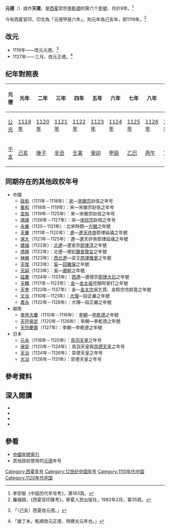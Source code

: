 {{Eranamebox|年号=元德
|起讫时间= 1119年－1127年三月
|政权= [[西夏|西夏]]
|帝王= 崇宗[[李乾顺|李乾顺]]
|历时= 9年
|timeline= <timeline>
ImageSize  = width:200 height:50
PlotArea   = width:180 height:30 left:10 bottom:20
TimeAxis   = orientation:horizontal
DateFormat = yyyy
Period     = from:1032 till:1227
AlignBars  = early
ScaleMajor = increment:50 start:1032
Colors =
  id:canvas value:rgb(1,1,0.85)
BackgroundColors = canvas:canvas
PlotData =
  width:15 color:black
  bar:era from:start till:end
  bar:era from:1086 till:1139 color:red
  bar:era from:1119 till:1127 color:yellow
</timeline>
|说明= 元德在<span style="color: red;">'''西夏'''</span>及李乾順時期的位置
}}
'''元德'''（{{kj|1119年||1127年|三月}}）或作'''天德'''，是[[西夏|西夏]]崇宗[[李乾顺|李乾顺]]的第六个[[年號|年號]]，共計9年。<ref>李崇智《中国历代年号考》，第183頁。</ref>

今有西夏官印，印文為「元德甲辰六年」，則元年為己亥年，即1119年。<ref>羅福頤，《西夏官印匯考》，寧夏人民出版社，1982年2月，第35頁。</ref>

==改元==
*1119年——改元元德。<ref>{{cite wikisource|title=佛祖歷代通載卷十九|last=念常|wslink=zh:佛祖歷代通載/卷19}}「（己亥）西夏改元德。」</ref>
*1127年——三月，改元正德。<ref>{{cite wikisource|title=宋史列傳卷第二百四十五外國二夏國下|last=脫脫|wslink=zh:宋史/卷486}}「歲丁未，乾順改元正德，時建炎元年也。」</ref>

==纪年對照表==
{| class="wikitable"  style="text-align:center;"
!元德!!元年!!二年!!三年!!四年!!五年!!六年!!七年!!八年!!九年
|-
![[公元|公元]]
|[[1119年|1119年]]||[[1120年|1120年]]||[[1121年|1121年]]||[[1122年|1122年]]||[[1123年|1123年]]||[[1124年|1124年]]||[[1125年|1125年]]||[[1126年|1126年]]||[[1127年|1127年]]
|-
![[干支|干支]]
|[[己亥|己亥]]||[[庚子|庚子]]||[[辛丑|辛丑]]||[[壬寅|壬寅]]||[[癸卯|癸卯]]||[[甲辰|甲辰]]||[[乙巳|乙巳]]||[[丙午|丙午]]||[[丁未|丁未]]
|}

==同期存在的其他政权年号==
*中國
**[[政和_(年号)|政和]]（1111年－1118年）：[[宋朝|宋]]—[[宋徽宗|宋徽宗]]赵佶之年号
**[[重和|重和]]（1118年－1119年）：宋—宋徽宗赵佶之年号
**[[宣和_(北宋)|宣和]]（1119年－1125年）：宋—宋徽宗赵佶之年号
**[[靖康|靖康]]（1126年－1127年）：宋—[[宋钦宗|宋钦宗]]赵桓之年号
**[[永乐_(方腊)|永樂]]（1120－1121年）：北宋時期—[[方臘|方臘]]之年號
**[[天庆_(辽朝)|天慶]]（1111年－1120年）：[[辽朝|遼]]—[[遼天祚帝|遼天祚帝]]耶律延禧之年號
**[[保大_(辽朝)|保大]]（1121年－1125年）：遼—遼天祚帝耶律延禧之年號
**[[建福_(北遼)|建福]]（1122年）：[[北遼|北遼]]—遼宣宗[[耶律淳|耶律淳]]之年號
**[[德興_(年號)|德興]]（1122年）：北遼—德妃[[蕭普賢女|蕭普賢女]]之年號
**[[神曆|神曆]]（1123年）：[[遼_(耶律雅里)|西北遼]]—梁王[[耶律雅里|耶律雅里]]之年號
**[[天復_(回離保)|天復]]（1123年）：[[奚_(萧干)|奚]]—[[回離保|回離保]]之年號
**[[天復_(回離保)|天嗣]]（1123年）：奚—[[蕭幹|蕭幹]]之年號
**[[延慶_(西遼)|延慶]]（1124年－1133年）：[[西遼|西遼]]—遼德宗[[耶律大石|耶律大石]]之年號
**[[天辅_(金朝)|天輔]]（1117年－1123年）：[[金朝|金]]—[[完颜阿骨打|金太祖]]完顏阿骨打之年號
**[[天会_(金朝)|天會]]（1123年－1137年）：金—[[金太宗|金太宗]]吳乞買、金熙宗完颜亶之年號
**[[文治_(大理)|文治]]（1110年－1121年）：[[大理国|大理]]—段正嚴之年號
**[[嘉永_(大理)|嘉永]]（1122年－1128年）：大理—段正嚴之年號
*越南
**[[會祥大慶|會祥大慶]]（1110年－1119年）：[[李朝_(越南)|李朝]]—[[李乾德|李乾德]]之年號
**[[天符睿武|天符睿武]]（1120年－1126年）：李朝—李乾德之年號
**[[天符慶壽|天符慶壽]]（1127年）：李朝—李乾德之年號
*日本
**[[元永|元永]]（1118年－1120年）：[[鳥羽天皇|鳥羽天皇]]之年号
**[[保安_(日本)|保安]]（1120年－1124年）：鳥羽天皇與[[崇德天皇|崇德天皇]]之年号
**[[天治|天治]]（1124年－1126年）：崇德天皇之年号
**[[大治_(日本)|大治]]（1126年－1131年）：崇德天皇之年号

==參考資料==
{{Reflist}}

==深入閱讀==
<div>
*{{Cite book|author=李崇智|title=中國歷代年號考|format=|url=|date=2004年12月|publisher=中華書局|location=北京|id=ISBN 7101025129}}
*{{Cite book|author=鄧洪波|title=東亞歷史年表|format=pdf|url=http://www.eastasia.ntu.edu.tw/chinese/05_a04.htm|date=2005年3月|publisher=國立臺灣大學東亞經典與文化研究計劃|location=臺北|id=ISBN 9789860005189|access-date=2021-12-13|archive-date=2007-08-25|archive-url=https://web.archive.org/web/20070825002742/http://www.eastasia.ntu.edu.tw/chinese/05_a04.htm|dead-url=yes}}
*{{Cite book|author=長部和雄|title=西夏紀年考（上）|format=pdf|url=https://repository.kulib.kyoto-u.ac.jp/dspace/bitstream/2433/247949/1/shirin_018_3_420.pdf|date=1933年7月1日|publisher=京都大學|location=東京|id=ISBN|access-date=2021年12月13日|archive-date=2021年12月9日|archive-url=https://web.archive.org/web/20211209150023/https://repository.kulib.kyoto-u.ac.jp/dspace/bitstream/2433/247949/1/shirin_018_3_420.pdf|dead-url=no}}
*{{Cite book|author=長部和雄|title=西夏紀年考（下）|format=pdf|url=https://repository.kulib.kyoto-u.ac.jp/dspace/bitstream/2433/247970/1/shirin_018_4_657.pdf|date=1933年10月1日|publisher=京都大學|location=東京|id=ISBN|access-date=2021年12月18日|archive-date=2021年12月18日|archive-url=https://web.archive.org/web/20211218133522/https://repository.kulib.kyoto-u.ac.jp/dspace/bitstream/2433/247970/1/shirin_018_4_657.pdf}}
</div>

==參看==
*[[中国年号列表#西夏|中國年號索引]]
*其他政权使用的[[元德|元德]]年号

{{年号|[[雍寧|雍寧]]|[[中国年号列表|西夏年号]]|[[正德_(西夏)|正德]]}}
{{西夏年号}}

[[Category:西夏年号|Category:西夏年号]]
[[Category:12世纪中国年号|Category:12世纪中国年号]]
[[Category:1110年代中国|Category:1110年代中国]]
[[Category:1120年代中国|Category:1120年代中国]]